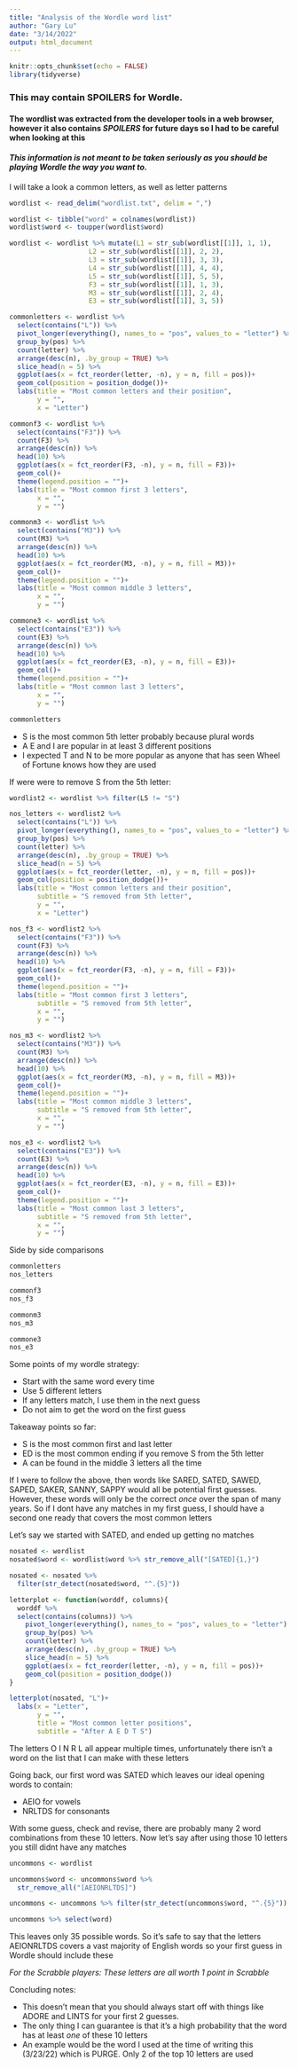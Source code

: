 ```yaml
---
title: "Analysis of the Wordle word list"
author: "Gary Lu"
date: "3/14/2022"
output: html_document
---
```


```r
knitr::opts_chunk$set(echo = FALSE)
library(tidyverse)
```

### This may contain **SPOILERS** for Wordle.

#### The wordlist was extracted from the developer tools in a web browser, however it also contains **_SPOILERS_** for future days so I had to be careful when looking at this

#### _This information is not meant to be taken seriously as you should be playing Wordle the way you want to._

I will take a look a common letters, as well as letter patterns 

```r
wordlist <- read_delim("wordlist.txt", delim = ",")

wordlist <- tibble("word" = colnames(wordlist))
wordlist$word <- toupper(wordlist$word)

wordlist <- wordlist %>% mutate(L1 = str_sub(wordlist[[1]], 1, 1),
                    L2 = str_sub(wordlist[[1]], 2, 2),
                    L3 = str_sub(wordlist[[1]], 3, 3),
                    L4 = str_sub(wordlist[[1]], 4, 4),
                    L5 = str_sub(wordlist[[1]], 5, 5),
                    F3 = str_sub(wordlist[[1]], 1, 3),
                    M3 = str_sub(wordlist[[1]], 2, 4),
                    E3 = str_sub(wordlist[[1]], 3, 5))
```


```r
commonletters <- wordlist %>%
  select(contains("L")) %>% 
  pivot_longer(everything(), names_to = "pos", values_to = "letter") %>% 
  group_by(pos) %>% 
  count(letter) %>% 
  arrange(desc(n), .by_group = TRUE) %>% 
  slice_head(n = 5) %>% 
  ggplot(aes(x = fct_reorder(letter, -n), y = n, fill = pos))+
  geom_col(position = position_dodge())+
  labs(title = "Most common letters and their position",
       y = "",
       x = "Letter")

commonf3 <- wordlist %>% 
  select(contains("F3")) %>% 
  count(F3) %>% 
  arrange(desc(n)) %>% 
  head(10) %>% 
  ggplot(aes(x = fct_reorder(F3, -n), y = n, fill = F3))+
  geom_col()+
  theme(legend.position = "")+
  labs(title = "Most common first 3 letters",
       x = "",
       y = "")

commonm3 <- wordlist %>% 
  select(contains("M3")) %>% 
  count(M3) %>% 
  arrange(desc(n)) %>% 
  head(10) %>% 
  ggplot(aes(x = fct_reorder(M3, -n), y = n, fill = M3))+
  geom_col()+
  theme(legend.position = "")+
  labs(title = "Most common middle 3 letters",
       x = "",
       y = "")

commone3 <- wordlist %>% 
  select(contains("E3")) %>% 
  count(E3) %>% 
  arrange(desc(n)) %>% 
  head(10) %>% 
  ggplot(aes(x = fct_reorder(E3, -n), y = n, fill = E3))+
  geom_col()+
  theme(legend.position = "")+
  labs(title = "Most common last 3 letters",
       x = "",
       y = "")

commonletters
```
- S is the most common 5th letter probably because plural words
- A E and I are popular in at least 3 different positions
- I expected T and N to be more popular as anyone that has seen Wheel of Fortune knows how they are used

If were were to remove S from the 5th letter:

```r
wordlist2 <- wordlist %>% filter(L5 != "S")

nos_letters <- wordlist2 %>%
  select(contains("L")) %>% 
  pivot_longer(everything(), names_to = "pos", values_to = "letter") %>% 
  group_by(pos) %>% 
  count(letter) %>% 
  arrange(desc(n), .by_group = TRUE) %>% 
  slice_head(n = 5) %>% 
  ggplot(aes(x = fct_reorder(letter, -n), y = n, fill = pos))+
  geom_col(position = position_dodge())+
  labs(title = "Most common letters and their position",
       subtitle = "S removed from 5th letter",
       y = "",
       x = "Letter")

nos_f3 <- wordlist2 %>% 
  select(contains("F3")) %>% 
  count(F3) %>% 
  arrange(desc(n)) %>% 
  head(10) %>% 
  ggplot(aes(x = fct_reorder(F3, -n), y = n, fill = F3))+
  geom_col()+
  theme(legend.position = "")+
  labs(title = "Most common first 3 letters",
       subtitle = "S removed from 5th letter",
       x = "",
       y = "")

nos_m3 <- wordlist2 %>% 
  select(contains("M3")) %>% 
  count(M3) %>% 
  arrange(desc(n)) %>% 
  head(10) %>% 
  ggplot(aes(x = fct_reorder(M3, -n), y = n, fill = M3))+
  geom_col()+
  theme(legend.position = "")+
  labs(title = "Most common middle 3 letters",
       subtitle = "S removed from 5th letter",
       x = "",
       y = "")

nos_e3 <- wordlist2 %>% 
  select(contains("E3")) %>% 
  count(E3) %>% 
  arrange(desc(n)) %>% 
  head(10) %>% 
  ggplot(aes(x = fct_reorder(E3, -n), y = n, fill = E3))+
  geom_col()+
  theme(legend.position = "")+
  labs(title = "Most common last 3 letters",
       subtitle = "S removed from 5th letter",
       x = "",
       y = "")


```

Side by side comparisons

```r
commonletters
nos_letters
```

```r
commonf3
nos_f3
```

```r
commonm3
nos_m3
```

```r
commone3
nos_e3
```

Some points of my wordle strategy:

- Start with the same word every time
- Use 5 different letters
- If any letters match, I use them in the next guess
- Do not aim to get the word on the first guess

Takeaway points so far:

- S is the most common first and last letter 
- ED is the most common ending if you remove S from the 5th letter
- A can be found in the middle 3 letters all the time

If I were to follow the above, then words like SARED, SATED, SAWED, SAPED, SAKER, SANNY, SAPPY would all be potential first guesses.
However, these words will only be the correct *once* over the span of many years. So if I dont have any matches in my first guess, I should have a second one ready that covers the most common letters

Let's say we started with SATED, and ended up getting no matches

```r
nosated <- wordlist
nosated$word <- wordlist$word %>% str_remove_all("[SATED]{1,}") 

nosated <- nosated %>% 
  filter(str_detect(nosated$word, "^.{5}"))

letterplot <- function(worddf, columns){
  worddf %>% 
  select(contains(columns)) %>% 
    pivot_longer(everything(), names_to = "pos", values_to = "letter") %>% 
    group_by(pos) %>% 
    count(letter) %>% 
    arrange(desc(n), .by_group = TRUE) %>% 
    slice_head(n = 5) %>% 
    ggplot(aes(x = fct_reorder(letter, -n), y = n, fill = pos))+
    geom_col(position = position_dodge())
}

letterplot(nosated, "L")+
  labs(x = "Letter",
       y = "",
       title = "Most common letter positions",
       subtitle = "After A E D T S")
```

The letters O I N R L all appear multiple times, unfortunately there isn't a word on the list that I can make with these letters

Going back, our first word was SATED which leaves our ideal opening words to contain:

- AEIO for vowels
- NRLTDS for consonants

With some guess, check and revise, there are probably many 2 word combinations from these 10 letters.
Now let's say after using those 10 letters you still didnt have any matches

```r
uncommons <- wordlist

uncommons$word <- uncommons$word %>% 
  str_remove_all("[AEIONRLTDS]")

uncommons <- uncommons %>% filter(str_detect(uncommons$word, "^.{5}"))

uncommons %>% select(word)
```

This leaves only 35 possible words. So it's safe to say that the letters AEIONRLTDS covers a vast majority of English words so your first guess in Wordle should include these

*For the Scrabble players: These letters are all worth 1 point in Scrabble*

Concluding notes:

- This doesn't mean that you should always start off with things like ADORE and LINTS for your first 2 guesses. 
- The only thing I can guarantee is that it's a high probability that the word has at least *one* of these 10 letters
- An example would be the word I used at the time of writing this (3/23/22) which is PURGE. Only 2 of the top 10 letters are used 

